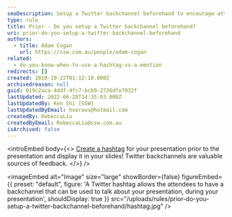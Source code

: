 ```yaml
---
seoDescription: Setup a Twitter backchannel beforehand to encourage attendees to share thoughts and feedback during your presentation.
type: rule
title: Prior - Do you setup a Twitter backchannel beforehand?
uri: prior-do-you-setup-a-twitter-backchannel-beforehand
authors:
  - title: Adam Cogan
    url: https://ssw.com.au/people/adam-cogan
related:
  - do-you-know-when-to-use-a-hashtag-vs-a-mention
redirects: []
created: 2010-10-22T01:12:10.000Z
archivedreason: null
guid: 019c2aca-4ddf-4fc7-bcb9-2726dfe7932f
lastUpdated: 2022-06-28T14:35:03.000Z
lastUpdatedBy: Ken Shi [SSW]
lastUpdatedByEmail: hveraus@hotmail.com
createdBy: RebeccaLiu
createdByEmail: RebeccaLiu@ssw.com.au
isArchived: false
---
```


<introEmbed
  body={<>
[Create a hashtag](/do-you-know-to-use-hash-tags) for your presentation prior to the presentation and display it in your slides! Twitter backchannels are valuable sources of feedback.
  </>}
/>

<imageEmbed
  alt="Image"
  size="large"
  showBorder={false}
  figureEmbed={{
    preset: "default",
    figure: 'A Twitter hashtag allows the attendees to have a backchannel that can be used to talk about your presentation, during your presentation',
    shouldDisplay: true
  }}
  src="/uploads/rules/prior-do-you-setup-a-twitter-backchannel-beforehand/hashtag.jpg"
/>
